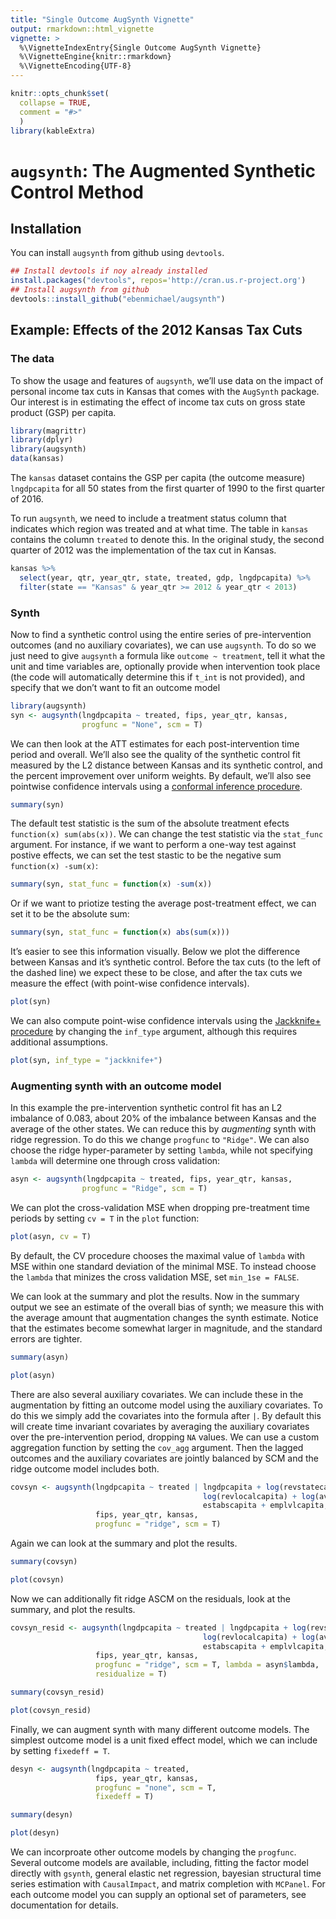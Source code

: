 ```yaml
---
title: "Single Outcome AugSynth Vignette"
output: rmarkdown::html_vignette
vignette: >
  %\VignetteIndexEntry{Single Outcome AugSynth Vignette}
  %\VignetteEngine{knitr::rmarkdown}
  %\VignetteEncoding{UTF-8}
---
```


```r
knitr::opts_chunk$set(
  collapse = TRUE,
  comment = "#>"
  )
library(kableExtra)
```

# `augsynth`: The Augmented Synthetic Control Method


## Installation

You can install `augsynth` from github using `devtools`.

```r
## Install devtools if noy already installed
install.packages("devtools", repos='http://cran.us.r-project.org')
## Install augsynth from github
devtools::install_github("ebenmichael/augsynth")
```

## Example: Effects of the 2012 Kansas Tax Cuts 

### The data
To show the usage and features of `augsynth`, we'll use data on the impact of personal income tax cuts in Kansas that comes with the `AugSynth` package. Our interest is in estimating the effect of income tax cuts on gross state product (GSP) per capita.

```r
library(magrittr)
library(dplyr)
library(augsynth)
data(kansas)
```

The `kansas` dataset contains the GSP per capita (the outcome measure) `lngdpcapita` for all 50 states from the first quarter of 1990 to the first quarter of 2016.

To run `augsynth`, we need to include a treatment status column that indicates which region was treated and at what time. The table in `kansas` contains the column `treated` to denote this. In the original study, the second quarter of 2012 was the implementation of the tax cut in Kansas.

```r
kansas %>% 
  select(year, qtr, year_qtr, state, treated, gdp, lngdpcapita) %>% 
  filter(state == "Kansas" & year_qtr >= 2012 & year_qtr < 2013) 
```


### Synth
Now to find a synthetic control using the entire series of pre-intervention outcomes (and no auxiliary covariates), we can use `augsynth`. To do so we just need to give `augsynth` a formula like `outcome ~ treatment`, tell it what the unit and time variables are, optionally provide when intervention took place (the code will automatically determine this if `t_int` is not provided), and specify that we don't want to fit an outcome model

```r
library(augsynth)
syn <- augsynth(lngdpcapita ~ treated, fips, year_qtr, kansas,
                progfunc = "None", scm = T)
```

We can then look at the ATT estimates for each post-intervention time period and overall. 
We'll also see the quality of the synthetic control fit measured by the L2 distance between Kansas and its synthetic control, and the percent improvement over uniform weights.
By default, we'll also see pointwise confidence intervals using a [conformal inference procedure](https://arxiv.org/abs/1712.09089).

```r
summary(syn)
```


The default test statistic is the sum of the absolute treatment efects `function(x) sum(abs(x))`. We can change the test statistic via the `stat_func` argument. For instance, if we want to perform a one-way test against postive effects, we can set the test stastic to be the negative sum `function(x) -sum(x)`:
```r
summary(syn, stat_func = function(x) -sum(x))
```
Or if we want to priotize testing the average post-treatment effect, we can set it to be the absolute sum:
```r
summary(syn, stat_func = function(x) abs(sum(x)))
```


It's easier to see this information visually. Below we plot the difference between Kansas and it's synthetic control. Before the tax cuts (to the left of the dashed line) we expect these to be close, and after the tax cuts we measure the effect (with point-wise confidence intervals).

```r
plot(syn)
```

We can also compute point-wise confidence intervals using the [Jackknife+ procedure](https://arxiv.org/abs/1905.02928) by changing the `inf_type` argument, although this requires additional assumptions.

```r
plot(syn, inf_type = "jackknife+")
```


### Augmenting synth with an outcome model
In this example the pre-intervention synthetic control fit has an L2 imbalance of 0.083, about 20% of the imbalance between Kansas and the average of the other states. We can reduce this by _augmenting_ synth with ridge regression. To do this we change `progfunc` to `"Ridge"`. We can also choose the ridge hyper-parameter by setting `lambda`, while not specifying `lambda` will determine one through cross validation:
```r
asyn <- augsynth(lngdpcapita ~ treated, fips, year_qtr, kansas,
                progfunc = "Ridge", scm = T)
```

We can plot the cross-validation MSE when dropping pre-treatment time periods by setting `cv = T` in the `plot` function:

```r
plot(asyn, cv = T)
```

By default, the CV procedure chooses the maximal value of `lambda` with MSE within one standard deviation of the minimal MSE. To instead choose the `lambda` that minizes the cross validation MSE, set `min_1se = FALSE`.


We can look at the summary and plot the results. Now in the summary output we see an estimate of the overall bias of synth; we measure this with the average amount that augmentation changes the synth estimate. Notice that the estimates become somewhat larger in magnitude, and the standard errors are tighter.
```r
summary(asyn)
```

```r
plot(asyn)
```

There are also several auxiliary covariates. We can include these in the augmentation by fitting an outcome model using the auxiliary covariates. To do this we simply add the covariates into the formula after `|`. By default this will create time invariant covariates by averaging the auxiliary covariates over the pre-intervention period, dropping `NA` values. We can use a custom aggregation function by setting the `cov_agg` argument. Then the lagged outcomes and the auxiliary covariates are jointly balanced by SCM and the ridge outcome model includes both.

```r
covsyn <- augsynth(lngdpcapita ~ treated | lngdpcapita + log(revstatecapita) +
                                           log(revlocalcapita) + log(avgwklywagecapita) +
                                           estabscapita + emplvlcapita,
                   fips, year_qtr, kansas,
                   progfunc = "ridge", scm = T)

```

Again we can look at the summary and plot the results.
```r
summary(covsyn)
```

```r
plot(covsyn)
```

Now we can additionally fit ridge ASCM on the residuals, look at the summary, and plot the results.
```r

covsyn_resid <- augsynth(lngdpcapita ~ treated | lngdpcapita + log(revstatecapita) +
                                           log(revlocalcapita) + log(avgwklywagecapita) +
                                           estabscapita + emplvlcapita,
                   fips, year_qtr, kansas,
                   progfunc = "ridge", scm = T, lambda = asyn$lambda,
                   residualize = T)
```

```r
summary(covsyn_resid)
```


```r
plot(covsyn_resid)
```


Finally, we can augment synth with many different outcome models. The simplest outcome model is a unit fixed effect model, which we can include by setting `fixedeff = T`.
```r

desyn <- augsynth(lngdpcapita ~ treated,
                   fips, year_qtr, kansas,
                   progfunc = "none", scm = T,
                   fixedeff = T)
```


```r
summary(desyn)
```


```r
plot(desyn)
```

We can incorproate other outcome models by changing the `progfunc`.
Several outcome models are available, including, fitting the factor model directly with `gsynth`, general elastic net regression, bayesian structural time series estimation with `CausalImpact`, and matrix completion with `MCPanel`. For each outcome model you can supply an optional set of parameters, see documentation for details.


